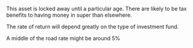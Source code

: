This asset is locked away until a particular age. There are likely to be tax benefits to having money in super than elsewhere.

The rate of return will depend greatly on the type of investment fund.

A middle of the road rate might be around 5%
